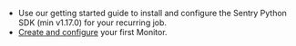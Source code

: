 - Use our <PlatformLink to="/">getting started</PlatformLink> guide to install and configure the Sentry Python SDK (min v1.17.0) for your recurring job.
- [Create and configure](https://sentry.io/issues/alerts/new/crons/) your first Monitor.
